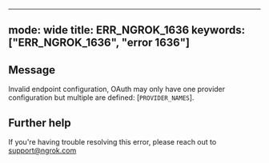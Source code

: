 
---
mode: wide
title: ERR_NGROK_1636
keywords: ["ERR_NGROK_1636", "error 1636"]
---

## Message
Invalid endpoint configuration, OAuth may only have one provider configuration but multiple are defined: [`PROVIDER_NAMES`].




## Further help
If you're having trouble resolving this error, please reach out to [support@ngrok.com](mailto:support@ngrok.com?subject=Help%20with%20ERR_NGROK_1636)

